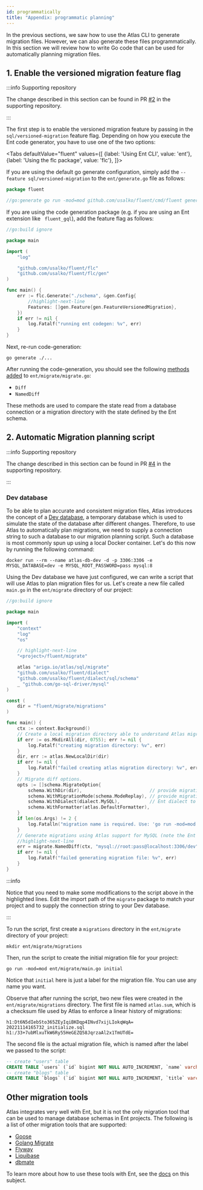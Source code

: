 ```yaml
---
id: programmatically
title: "Appendix: programmatic planning"
---
```



In the previous sections, we saw how to use the Atlas CLI to generate migration files. However, we can also
generate these files programmatically. In this section we will review how to write Go code that can be used for
automatically planning migration files.

## 1. Enable the versioned migration feature flag

:::info Supporting repository

The change described in this section can be found in PR [#2](https://github.com/rotemtam/fluent-versioned-migrations-demo/pull/2/files)
in the supporting repository.

:::

The first step is to enable the versioned migration feature by passing in the `sql/versioned-migration` feature flag.
Depending on how you execute the Ent code generator, you have to use one of the two options:

<Tabs
defaultValue="fluent"
values={[
{label: 'Using Ent CLI', value: 'ent'},
{label: 'Using the flc package', value: 'flc'},
]}>
<TabItem value="fluent">

If you are using the default go generate configuration, simply add the `--feature sql/versioned-migration` to
the `ent/generate.go` file as follows:

```go
package fluent

//go:generate go run -mod=mod github.com/usalko/fluent/cmd/fluent generate --feature sql/versioned-migration ./schema
```

</TabItem>
<TabItem value="flc">

If you are using the code generation package (e.g. if you are using an Ent extension like ` fluent_gql`),
add the feature flag as follows:

```go
//go:build ignore

package main

import (
	"log"

	"github.com/usalko/fluent/flc"
	"github.com/usalko/fluent/flc/gen"
)

func main() {
	err := flc.Generate("./schema", &gen.Config{
		//highlight-next-line
		Features: []gen.Feature{gen.FeatureVersionedMigration},
	})
	if err != nil {
		log.Fatalf("running ent codegen: %v", err)
	}
}
```

</TabItem>
</Tabs>

Next, re-run code-generation:

```shell
go generate ./...
```

After running the code-generation, you should see the following
[methods added](https://github.com/rotemtam/fluent-versioned-migrations-demo/commit/e724fa32330d920fd405b9785fcfece2a46ea56c#diff-370235e5107bbdd35861063f3beff1507723ebdda6e29a39cdde1f1a944594d8)
to `ent/migrate/migrate.go`:
* `Diff`
* `NamedDiff`

These methods are used to compare the state read from a database connection or a migration directory with the state defined
by the Ent schema.

## 2. Automatic Migration planning script

:::info Supporting repository

The change described in this section can be found in PR [#4](https://github.com/rotemtam/fluent-versioned-migrations-demo/pull/4/files)
in the supporting repository.

:::

### Dev database

To be able to plan accurate and consistent migration files, Atlas introduces the
concept of a [Dev database](https://atlasgo.io/concepts/dev-database), a temporary
database which is used to simulate the state of the database after different changes.
Therefore, to use Atlas to automatically plan migrations, we need to supply a connection
string to such a database to our migration planning script. Such a database is most commonly
spun up using a local Docker container. Let's do this now by running the following command:

```shell
docker run --rm --name atlas-db-dev -d -p 3306:3306 -e MYSQL_DATABASE=dev -e MYSQL_ROOT_PASSWORD=pass mysql:8
```

Using the Dev database we have just configured, we can write a script that will use Atlas to plan
migration files for us. Let's create a new file called `main.go` in the `ent/migrate` directory
of our project:

```go title=ent/migrate/main.go
//go:build ignore

package main

import (
    "context"
    "log"
    "os"

    // highlight-next-line
    "<project>/fluent/migrate"

    atlas "ariga.io/atlas/sql/migrate"
    "github.com/usalko/fluent/dialect"
    "github.com/usalko/fluent/dialect/sql/schema"
    _ "github.com/go-sql-driver/mysql"
)

const (
	dir = "fluent/migrate/migrations"
)

func main() {
    ctx := context.Background()
    // Create a local migration directory able to understand Atlas migration file format for replay.
    if err := os.MkdirAll(dir, 0755); err != nil {
		log.Fatalf("creating migration directory: %v", err)
	}
    dir, err := atlas.NewLocalDir(dir)
    if err != nil {
        log.Fatalf("failed creating atlas migration directory: %v", err)
    }
    // Migrate diff options.
    opts := []schema.MigrateOption{
        schema.WithDir(dir),                         // provide migration directory
        schema.WithMigrationMode(schema.ModeReplay), // provide migration mode
        schema.WithDialect(dialect.MySQL),           // Ent dialect to use
        schema.WithFormatter(atlas.DefaultFormatter),
    }
    if len(os.Args) != 2 {
        log.Fatalln("migration name is required. Use: 'go run -mod=mod ent/migrate/main.go <name>'")
    }
    // Generate migrations using Atlas support for MySQL (note the Ent dialect option passed above).
    //highlight-next-line
    err = migrate.NamedDiff(ctx, "mysql://root:pass@localhost:3306/dev", os.Args[1], opts...)
    if err != nil {
        log.Fatalf("failed generating migration file: %v", err)
    }
}
```

:::info

Notice that you need to make some modifications to the script above in the highlighted lines.
Edit the import path of the `migrate` package to match your project and to supply the connection
string to your Dev database.

:::

To run the script, first create a `migrations` directory in the `ent/migrate` directory of your
project:

```text
mkdir ent/migrate/migrations
```

Then, run the script to create the initial migration file for your project:

```shell
go run -mod=mod ent/migrate/main.go initial
```
Notice that `initial` here is just a label for the migration file. You can use any name you want.

Observe that after running the script, two new files were created in the `ent/migrate/migrations`
directory. The first file is named `atlas.sum`, which is a checksum file used by Atlas to enforce
a linear history of migrations:

```text title=ent/migrate/migrations/atlas.sum
h1:Dt6N5dIebSto365ZEyIqiBKDqp4INvd7xijLIokqWqA=
20221114165732_initialize.sql h1:/33+7ubMlxuTkW6Ry55HeGEZQ58JqrzaAl2x1TmUTdE=
```

The second file is the actual migration file, which is named after the label we passed to the
script:

```sql title=ent/migrate/migrations/20221114165732_initial.sql
-- create "users" table
CREATE TABLE `users` (`id` bigint NOT NULL AUTO_INCREMENT, `name` varchar(255) NOT NULL, `email` varchar(255) NOT NULL, PRIMARY KEY (`id`), UNIQUE INDEX `email` (`email`)) CHARSET utf8mb4 COLLATE utf8mb4_bin;
-- create "blogs" table
CREATE TABLE `blogs` (`id` bigint NOT NULL AUTO_INCREMENT, `title` varchar(255) NOT NULL, `body` longtext NOT NULL, `created_at` timestamp NOT NULL, `user_blog_posts` bigint NULL, PRIMARY KEY (`id`), CONSTRAINT `blogs_users_blog_posts` FOREIGN KEY (`user_blog_posts`) REFERENCES `users` (`id`) ON DELETE SET NULL) CHARSET utf8mb4 COLLATE utf8mb4_bin;
```

## Other migration tools

Atlas integrates very well with Ent, but it is not the only migration tool that can be used
to manage database schemas in Ent projects. The following is a list of other migration tools
that are supported:

* [Goose](https://github.com/pressly/goose)
* [Golang Migrate](https://github.com/golang-migrate/migrate)
* [Flyway](https://flywaydb.org)
* [Liquibase](https://www.liquibase.org)
* [dbmate](https://github.com/amacneil/dbmate)

To learn more about how to use these tools with Ent, see the [docs](https://github.com/usalko/fluent/docs/versioned-migrations#create-a-migration-files-generator) on this subject.